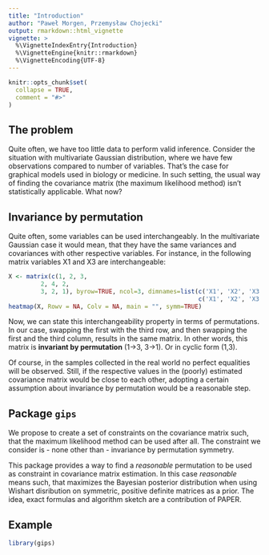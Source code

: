 ```yaml
---
title: "Introduction"
author: "Paweł Morgen, Przemysław Chojecki"
output: rmarkdown::html_vignette
vignette: >
  %\VignetteIndexEntry{Introduction}
  %\VignetteEngine{knitr::rmarkdown}
  %\VignetteEncoding{UTF-8}
---
```


```r
knitr::opts_chunk$set(
  collapse = TRUE,
  comment = "#>"
)
```

## The problem

Quite often, we have too little data to perform valid inference. Consider the 
situation with multivariate Gaussian distribution, where we have few observations 
compared to number of variables. That's the case for 
graphical models used in biology or medicine. In such setting, the usual way
of finding the covariance matrix (the maximum likelihood method) isn't statistically 
applicable. What now?

## Invariance by permutation

Quite often, some variables can be used interchangeably. In the multivariate Gaussian 
case it would mean, that they have the same variances and covariances with other respective variables. For instance, in the following matrix variables X1 and X3 are interchangeable:

```r
X <- matrix(c(1, 2, 3,
         2, 4, 2,
         3, 2, 1), byrow=TRUE, ncol=3, dimnames=list(c('X1', 'X2', 'X3'), 
                                                     c('X1', 'X2', 'X3')))
heatmap(X, Rowv = NA, Colv = NA, main = "", symm=TRUE)
```

Now, we can state this interchangeability property in terms of permutations. In our case,
swapping the first with the third row, and then swapping the first and the third column, results
in the same matrix. In other words, this matrix is **invariant by permutation** (1->3, 3->1). Or in cyclic form (1,3).

Of course, in the samples collected in the real world no perfect equalities will be observed. 
Still, if the respective values in the (poorly) estimated covariance matrix would be close to each other, adopting
a certain assumption about invariance by permutation would be a reasonable step.

## Package `gips`

We propose to create a set of constraints on the covariance matrix such, that the 
maximum likelihood method can be used after all. The constraint we consider is - none other than - 
invariance by permutation symmetry. 

This package provides a way to find a *reasonable* permutation to be used as constraint in covariance matrix estimation. In this case *reasonable* means such, that maximizes the Bayesian posterior distribution when using Wishart disribution on symmetric, positive definite matrices as a prior. The idea, exact formulas and algorithm sketch are a contribution of PAPER.

## Example


```r
library(gips)
```
